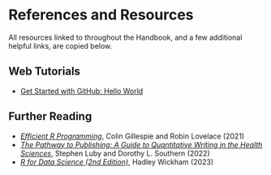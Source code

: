 # References and Resources {-#resources}

All resources linked to throughout the Handbook, and a few additional helpful links, are copied below.

## Web Tutorials {-#resourecs-tutorials}

* [Get Started with GitHub: Hello World](https://docs.github.com/en/get-started/quickstart/hello-world){target="_blank"}

## Further Reading {-#resources-reading}

* *[Efficient R Programming](https://csgillespie.github.io/efficientR/){target="_blank"}*, Colin Gillespie and Robin Lovelace (2021)
* *[The Pathway to Publishing: A Guide to Quantitative Writing in the Health Sciences](https://doi.org/10.1007/978-3-030-98175-4){target="_blank"}*, Stephen Luby and Dorothy L. Southern (2022)
* *[R for Data Science (2nd Edition)](https://r4ds.hadley.nz/){target="_blank"}*, Hadley Wickham (2023)